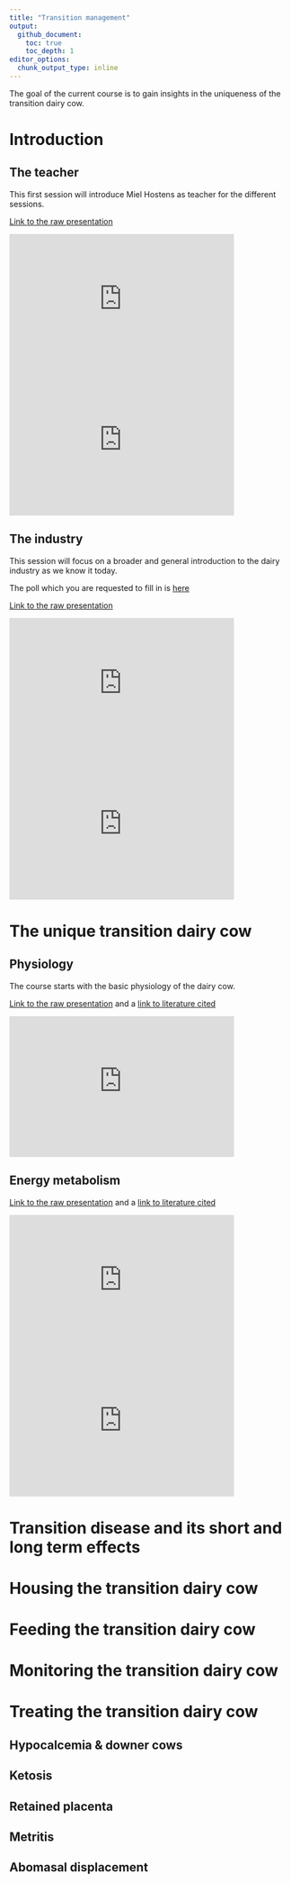 ```yaml
---
title: "Transition management"
output:
  github_document:
    toc: true
    toc_depth: 1
editor_options: 
  chunk_output_type: inline
---
```


The goal of the current course is to gain insights in the uniqueness of the transition dairy cow. 

# Introduction

## The teacher

This first session will introduce Miel Hostens as teacher for the different sessions.

[Link to the raw presentation](https://prezi.com/view/eOCdI7EIZmOEwEQP6lG4/)

<iframe width="400" height="250" 
src="https://www.youtube.com/embed/bT79VMQOnrs" 
frameborder="0" allowfullscreen="allowfullscreen"></iframe>

<iframe width="400" height="250" 
src="https://www.youtube.com/embed/bT79VMQOnrs" 
frameborder="0" allow="accelerometer; autoplay; encrypted-media; gyroscope; picture-in-picture" allowfullscreen></iframe>

## The industry

This session will focus on a broader and general introduction to the dairy industry as we know it today.

The poll which you are requested to fill in is [here](https://www.menti.com/jp3kenbmz7)

[Link to the raw presentation](https://prezi.com/view/fhX2xHhhiYPfEn76McCe/)

<iframe width="400" height="250" 
src="https://www.youtube.com/embed/VqvdjKvdBDk" 
frameborder="0" allow="accelerometer; autoplay; encrypted-media; gyroscope; picture-in-picture" allowfullscreen></iframe>

<iframe width="400" height="250" 
src="https://www.youtube.com/embed/Ey5UNYJ9ZRM" 
frameborder="0" allow="accelerometer; autoplay; encrypted-media; gyroscope; picture-in-picture" allowfullscreen></iframe>

# The unique transition dairy cow

## Physiology

The course starts with the basic physiology of the dairy cow.

[Link to the raw presentation](https://prezi.com/view/v2KDzmGQYWlFd7iFpljO/) and a [link to literature cited](1_Physiology/Literature/)

<iframe width="400" height="250" 
src="https://www.youtube.com/embed/pgrZpJBpseE" 
frameborder="0" allow="accelerometer; autoplay; encrypted-media; gyroscope; picture-in-picture" allowfullscreen></iframe>

## Energy metabolism

[Link to the raw presentation](https://prezi.com/view/eOCdI7EIZmOEwEQP6lG4/) and a [link to literature cited](2_EnergyMetabolism/Literature/)

<iframe width="400" height="250" 
src="https://www.youtube.com/embed/D_fpTZ06tXU" 
frameborder="0" allow="accelerometer; autoplay; encrypted-media; gyroscope; picture-in-picture" allowfullscreen></iframe>

<iframe width="400" height="250" 
src="https://www.youtube.com/embed/7ri6sRG4d8I" 
frameborder="0" allow="accelerometer; autoplay; encrypted-media; gyroscope; picture-in-picture" allowfullscreen></iframe>

# Transition disease and its short and long term effects

# Housing the transition dairy cow

# Feeding the transition dairy cow

# Monitoring the transition dairy cow

# Treating the transition dairy cow

## Hypocalcemia & downer cows

## Ketosis

## Retained placenta

## Metritis

## Abomasal displacement

